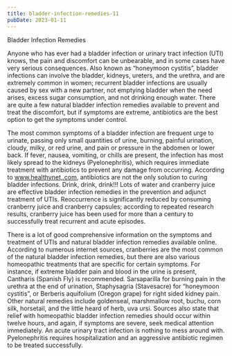 ```yaml
---
title: bladder-infection-remedies-11
pubDate: 2023-01-11
---
```


Bladder Infection Remedies

Anyone who has ever had a bladder infection or urinary tract infection (UTI) knows, the pain and discomfort can be unbearable, and in some cases have very serious consequences. Also known as “honeymoon cystitis”, bladder infections can involve the bladder, kidneys, ureters, and the urethra, and are extremely common in women; recurrent bladder infections are usually caused by sex with a new partner, not emptying bladder when the need arises, excess sugar consumption, and not drinking enough water. There are quite a few natural bladder infection remedies available to prevent and treat the discomfort, but if symptoms are extreme, antibiotics are the best option to get the symptoms under control. 

The most common symptoms of a bladder infection are frequent urge to urinate, passing only small quantities of urine, burning, painful urination, cloudy, milky, or red urine, and pain or pressure in the abdomen or lower back. If fever, nausea, vomiting, or chills are present, the infection has most likely spread to the kidneys (Pyelonephritis), which requires immediate treatment with antibiotics to prevent any damage from occurring. According to www.healthynet,.com, antibiotics are not the only solution to curing bladder infections. Drink, drink, drink!!! Lots of water and cranberry juice are effective bladder infection remedies in the prevention and adjunct treatment of UTIs. Reoccurrence is significantly reduced by consuming cranberry juice and cranberry capsules; according to repeated research results, cranberry juice has been used for more than a century to successfully treat recurrent and acute episodes.

There is a lot of good comprehensive information on the symptoms and treatment of UTIs and natural bladder infection remedies available online. According to numerous internet sources, cranberries are the most common of the natural bladder infection remedies, but there are also various homeopathic treatments that are specific for certain symptoms. For instance, if extreme bladder pain and blood in the urine is present, Cantharis (Spanish Fly) is recommended. Sarsaparilla for burning pain in the urethra at the end of urination, Staphysagria (Stavesacre) for “honeymoon cystitis”, or Berberis aquifolium (Oregon grape) for right sided kidney pain. Other natural remedies include goldenseal, marshmallow root, buchu, corn silk, horsetail, and the little heard of herb, uva ursi. Sources also state that relief with homeopathic bladder infection remedies should occur within twelve hours, and again, if symptoms are severe, seek medical attention immediately. An acute urinary tract infection is nothing to mess around with. Pyelonephritis requires hospitalization and an aggressive antibiotic regimen to be treated successfully.